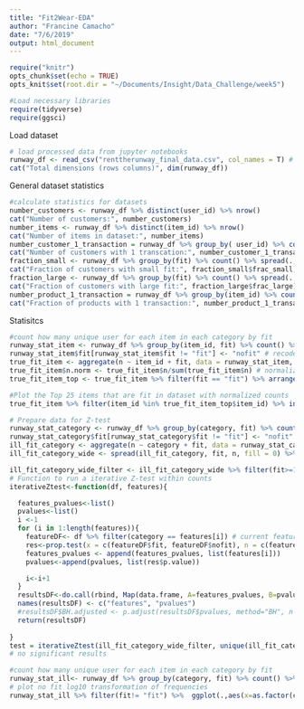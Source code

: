 ```yaml
---
title: "Fit2Wear-EDA"
author: "Francine Camacho"
date: "7/6/2019"
output: html_document
---
```


```r
require("knitr")
opts_chunk$set(echo = TRUE)
opts_knit$set(root.dir = "~/Documents/Insight/Data_Challenge/week5")
```

```r
#Load necessary libraries 
require(tidyverse)
require(ggsci)
```
Load dataset
```r
# load processed data from jupyter notebooks
runway_df <- read_csv("renttherunway_final_data.csv", col_names = T) # unique rows 
cat("Total dimensions (rows columns)", dim(runway_df))
```

General dataset statistics
```r
#calculate statistics for datasets 
number_customers <- runway_df %>% distinct(user_id) %>% nrow()
cat("Number of customers:", number_customers)
number_items <- runway_df %>% distinct(item_id) %>% nrow()
cat("Number of items in dataset:", number_items)
number_customer_1_transaction = runway_df %>% group_by( user_id) %>% count() %>% filter(n==1 ) %>% nrow()
cat("Number of customers with 1 transcation:", number_customer_1_transaction)
fraction_small <- runway_df %>% group_by(fit) %>% count() %>% spread(., fit, n ) %>% mutate(frac_small = small/(fit + large + small)) %>% select(c(frac_small))
cat("Fraction of customers with small fit:", fraction_small$frac_small)
fraction_large <- runway_df %>% group_by(fit) %>% count() %>% spread(., fit, n ) %>% mutate(frac_large = large/(fit + large + small)) %>% select(c(frac_large))
cat("Fraction of customers with large fit:", fraction_large$frac_large)
number_product_1_transaction = runway_df %>% group_by(item_id) %>% count() %>% filter(n==1 ) %>% nrow()
cat("Fraction of products with 1 transaction:", number_product_1_transaction)
```

Statisitcs
```r
#count how many unique user for each item in each category by fit
runway_stat_item <- runway_df %>% group_by(item_id, fit) %>% count() %>% ungroup() %>% arrange(desc(n))
runway_stat_item$fit[runway_stat_item$fit != "fit"] <- "nofit" # recode small and large as nofit 
true_fit_item <- aggregate(n ~ item_id + fit, data = runway_stat_item, FUN = sum) # calculate the sum to include the recoded no fits (small and large )
true_fit_item$n.norm <- true_fit_item$n/sum(true_fit_item$n) # normalized counts 
true_fit_item_top <- true_fit_item %>% filter(fit == "fit") %>% arrange(desc(n.norm))%>% top_n(n=25) # take top 25 items with the highest n.norm 
```

```r
#Plot the Top 25 items that are fit in dataset with normalized counts 
true_fit_item %>% filter(item_id %in% true_fit_item_top$item_id) %>% inner_join(.,runway_df %>% select(c(item_id, category))%>% distinct()) %>%  ggplot(.,aes(x=as.factor(item_id), y =n.norm)) +  geom_col(aes(fill = fit),position = "dodge", width = .5) + coord_flip() + scale_fill_npg() + theme_minimal() + ggtitle(" Top 25 Items vs Fit-response-Normalized") + xlab("Frequency Normalized") + ylab("Item ID ") + facet_wrap(~category)
```

```r
# Prepare data for Z-test 
runway_stat_category <- runway_df %>% group_by(category, fit) %>% count() %>% ungroup() %>% arrange(desc(n))
runway_stat_category$fit[runway_stat_category$fit != "fit"] <- "nofit" # recode small and large as nofit 
ill_fit_category <- aggregate(n ~ category + fit, data = runway_stat_category, FUN = sum) # calculate the sum to include 
ill_fit_category_wide <- spread(ill_fit_category, fit, n, fill = 0) %>% mutate(sumN = fit+nofit) 

ill_fit_category_wide_filter <- ill_fit_category_wide %>% filter(fit>=10 & nofit>=10) # 10 successes and 10 failures for 2 Z assumptions 
# Function to run a iterative Z-test within counts 
iterativeZtest<-function(df, features){

  features_pvalues<-list()
  pvalues<-list()
  i <-1
  for (i in 1:length(features)){
    featureDF<- df %>% filter(category == features[i]) # current feature data 
    res<-prop.test(x = c(featureDF$fit, featureDF$nofit), n = c(featureDF$sumN, featureDF$sumN), alternative = "greater")
    features_pvalues <- append(features_pvalues, list(features[i]))
    pvalues<-append(pvalues, list(res$p.value))

    i<-i+1
  }
  resultsDF<-do.call(rbind, Map(data.frame, A=features_pvalues, B=pvalues))
  names(resultsDF) <- c("features", "pvalues")
  #resultsDF$BH.adjusted <- p.adjust(resultsDF$pvalues, method="BH", n = length(resultsDF$pvalues)) # adjust pvalues 
  return(resultsDF)
  
}
test = iterativeZtest(ill_fit_category_wide_filter, unique(ill_fit_category_wide_filter$category))
# no significant results 

```

```r

#count how many unique user for each item in each category by fit 
runway_stat_ill<- runway_df %>% group_by(category, fit) %>% count() %>% ungroup() %>% arrange(desc(n))
# plot no fit log10 transformation of frequencies 
runway_stat_ill %>% filter(fit!= "fit") %>%  ggplot(.,aes(x=as.factor(category), y =log10(n))) +  geom_col(aes(fill = fit),position = "dodge", width = .5) + coord_flip() + scale_fill_jco() + theme_minimal() + ggtitle(" Category vs Fit-response") + xlab("Category ") + ylab("log10(Frequency)")
```